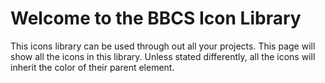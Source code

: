 
<Meta title="Icons/Introduction" />

# Welcome to the BBCS Icon Library

This icons library can be used through out all your projects. This page will show all the icons in this library.
Unless stated differently, all the icons will inherit the color of their parent element.

<div style={{flexDirection : "row", flexWrap : "wrap", display : "flex", color : "#222222"}}>
    <Icon title="AlignJustify"><Icons.AlignJustify size="48" /></Icon>
    <Icon title="AlignLeft"><Icons.AlignLeft size="48" /></Icon>
    <Icon title="AlignRight"><Icons.AlignRight size="48" /></Icon>
    <Icon title="AlignMiddle"><Icons.AlignMiddle size="48" /></Icon>
    <Icon title="ArrowLeft"><Icons.ArrowLeft size="48" /></Icon>
    <Icon title="Backward"><Icons.Backward size="48" /></Icon>
    <Icon title="Bold"><Icons.Bold size="48" /></Icon>
    <Icon title="ChevronUp"><Icons.ChevronUp size="48" /></Icon>
    <Icon title="ChevronRight"><Icons.ChevronRight size="48" /></Icon>
    <Icon title="ChevronDown"><Icons.ChevronDown size="48" /></Icon>
    <Icon title="ChevronLeft"><Icons.ChevronLeft size="48" /></Icon>
    <Icon title="Day"><Icons.Day size="48" /></Icon>
    <Icon title="Dislike"><Icons.Dislike size="48" /></Icon>
    <Icon title="Download"><Icons.Download size="48" /></Icon>
    <Icon title="Education"><Icons.Education size="48" /></Icon>
    <Icon title="Edit"><Icons.Edit size="48" /></Icon>
    <Icon title="Exclamation"><Icons.Exclamation size="48" /></Icon>
    <Icon title="False"><Icons.False size="48" /></Icon>
    <Icon title="File"><Icons.File size="48" /></Icon>
    <Icon title="Film"><Icons.Film size="48" /></Icon>
    <Icon title="Folder"><Icons.Folder size="48" /></Icon>
    <Icon title="FolderOpen"><Icons.FolderOpen size="48" /></Icon>
    <Icon title="Font"><Icons.Font size="48" /></Icon>
    <Icon title="Forward"><Icons.Forward size="48" /></Icon>
    <Icon title="Grid"><Icons.Grid size="48" /></Icon>
    <Icon title="HamburgerMenu"> <Icons.HamburgerMenu size="48" /></Icon>
    <Icon title="Help"><Icons.Help size="48" /></Icon>
    <Icon title="Home"><Icons.Home size="48" /></Icon>
    <Icon title="Info"><Icons.Info size="48" /></Icon>
    <Icon title="Image"><Icons.Image size="48" /></Icon>
    <Icon title="Images"><Icons.Images size="48" /></Icon>
    <Icon title="Italic"><Icons.Italic size="48" /></Icon>
    <Icon title="Like"><Icons.Like size="48" /></Icon>
    <Icon title="Link"><Icons.Link size="48" /></Icon>
    <Icon title="List"><Icons.List size="48" /></Icon>
    <Icon title="ListBullet"><Icons.ListBullet size="48" /></Icon>
    <Icon title="ListOrdered"><Icons.ListOrdered size="48" /></Icon>
    <Icon title="Lock"><Icons.Lock size="48" /></Icon>
    <Icon title="Logout"><Icons.Logout size="48" /></Icon>
    <Icon title="MegaPhone"><Icons.MegaPhone size="48" /></Icon>
    <Icon title="Message"><Icons.Message size="48" /></Icon>
    <Icon title="Moon"><Icons.Moon size="48" /></Icon>
    <Icon title="Minus"><Icons.Minus size="48" /></Icon>
    <Icon title="Pencil"><Icons.Pencil size="48" /></Icon>
    <Icon title="Personal"><Icons.Personal size="48" /></Icon>
    <Icon title="Preview"><Icons.Preview size="48" /></Icon>
    <Icon title="Private"><Icons.Private size="48" /></Icon>
    <Icon title="Public"><Icons.Public size="48" /></Icon>
    <Icon title="Refresh"><Icons.Refresh size="48" /></Icon>
    <Icon title="Remove"><Icons.Remove size="48" /></Icon>
    <Icon title="Review"><Icons.Review size="48" /></Icon>
    <Icon title="Send"><Icons.Send size="48" /></Icon>
    <Icon title="Settings"><Icons.Settings size="48" /></Icon>
    <Icon title="Share"><Icons.Share size="48" /></Icon>
    <Icon title="Stats"><Icons.Stats size="48" /></Icon>
    <Icon title="Students"><Icons.Students size="48" /></Icon>
    <Icon title="StrikeThrough"><Icons.StrikeThrough size="48" /></Icon>
    <Icon title="Subscript"><Icons.Subscript size="48" /></Icon>
    <Icon title="Superscript"><Icons.Superscript size="48" /></Icon>
    <Icon title="Styles"><Icons.Styles size="48" /></Icon>
    <Icon title="Stats"><Icons.Stats size="48" /></Icon>
    <Icon title="Trash"><Icons.Trash size="48" /></Icon>
    <Icon title="TriangleUp"><Icons.TriangleUp size="48" /></Icon>
    <Icon title="TriangleRight"><Icons.TriangleRight size="48" /></Icon>
    <Icon title="TriangleDown"><Icons.TriangleDown size="48" /></Icon>
    <Icon title="TriangleLeft"><Icons.TriangleLeft size="48" /></Icon>
    <Icon title="True"><Icons.True size="48" /></Icon>
    <Icon title="Upload"><Icons.Upload size="48" /></Icon>
    <Icon title="User"><Icons.User size="48" /></Icon>
    <Icon title="Unlink"><Icons.Unlink size="48" /></Icon>
    <Icon title="Video"><Icons.Video size="48" /></Icon>
    <Icon title="Youtube"><Icons.Youtube size="48" /></Icon>
    <Icon title="Warning"><Icons.Warning size="48" /></Icon>
    <Icon title="Underline"><Icons.Underline size="48" /></Icon>
    <Icon title="Vimeo"><Icons.Vimeo size="48" /></Icon>
    <Icon title="ZoomOut"><Icons.ZoomOut size="48" /></Icon>
    <Icon title="ZoomIn"><Icons.ZoomIn size="48" /></Icon>
</div>
